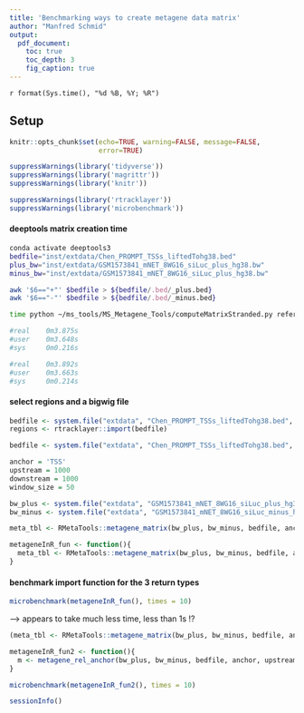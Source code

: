 ```yaml
---
title: 'Benchmarking ways to create metagene data matrix'
author: "Manfred Schmid"
output: 
  pdf_document:
    toc: true 
    toc_depth: 3
    fig_caption: true
---
```


`r format(Sys.time(), "%d %B, %Y; %R")`

## Setup

```r
knitr::opts_chunk$set(echo=TRUE, warning=FALSE, message=FALSE, 
                      error=TRUE)
```

```r
suppressWarnings(library('tidyverse'))
suppressWarnings(library('magrittr'))
suppressWarnings(library('knitr'))

suppressWarnings(library('rtracklayer'))
suppressWarnings(library('microbenchmark'))
```



#### deeptools matrix creation time


```bash
conda activate deeptools3
bedfile="inst/extdata/Chen_PROMPT_TSSs_liftedTohg38.bed"
plus_bw="inst/extdata/GSM1573841_mNET_8WG16_siLuc_plus_hg38.bw"
minus_bw="inst/extdata/GSM1573841_mNET_8WG16_siLuc_plus_hg38.bw"

awk '$6=="+"' $bedfile > ${bedfile/.bed/_plus.bed}
awk '$6=="-"' $bedfile > ${bedfile/.bed/_minus.bed}

time python ~/ms_tools/MS_Metagene_Tools/computeMatrixStranded.py reference-point -Sp $plus_bw -Sm $minus_bw -Rp ${bedfile/.bed/_plus.bed} -Rm ${bedfile/.bed/_plus.bed} -b 1000 -a 1000 --binSize=50 -o test_deeptools_mat.gz --quiet

#real    0m3.875s
#user    0m3.648s
#sys     0m0.216s

#real    0m3.892s
#user    0m3.663s
#sys     0m0.214s
```



#### select regions and a bigwig file
```r
bedfile <- system.file("extdata", "Chen_PROMPT_TSSs_liftedTohg38.bed", package = "RMetaTools")
regions <- rtracklayer::import(bedfile)

bedfile <- system.file("extdata", "Chen_PROMPT_TSSs_liftedTohg38.bed", package = "RMetaTools")

anchor = 'TSS'
upstream = 1000
downstream = 1000
window_size = 50

bw_plus <- system.file("extdata", "GSM1573841_mNET_8WG16_siLuc_plus_hg38.bw", package = "RMetaTools")
bw_minus <- system.file("extdata", "GSM1573841_mNET_8WG16_siLuc_minus_hg38.bw", package = "RMetaTools")

meta_tbl <- RMetaTools::metagene_matrix(bw_plus, bw_minus, bedfile, anchor, upstream, downstream, window_size)

metageneInR_fun <- function(){
  meta_tbl <- RMetaTools::metagene_matrix(bw_plus, bw_minus, bedfile, anchor, upstream, downstream, window_size)
}
```


#### benchmark import function for the 3 return types

```r
microbenchmark(metageneInR_fun(), times = 10)
```

--> appears to take much less time, less than 1s !?


```r
(meta_tbl <- RMetaTools::metagene_matrix(bw_plus, bw_minus, bedfile, anchor, upstream, downstream, window_size))
```




```r
metageneInR_fun2 <- function(){
  m <- metagene_rel_anchor(bw_plus, bw_minus, bedfile, anchor, upstream, downstream, window_size)
}
```

```r
microbenchmark(metageneInR_fun2(), times = 10)
```



```r
sessionInfo()
```
